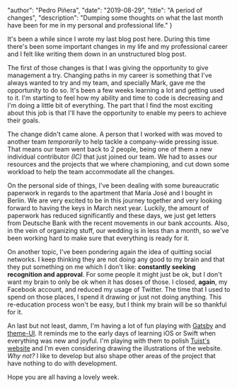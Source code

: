 
  "author": "Pedro Piñera",
  "date": "2019-08-29",
  "title": "A period of changes",
  "description": "Dumping some thoughts on what the last month have been for me in my personal and professional life."
}




It's been a while since I wrote my last blog post here.
During this time there's been some important changes in my life and my professional career and I felt like writing them down in an unstructured blog post.

The first of those changes is that I was giving the opportunity to give management a try.
Changing paths in my career is something that I've always wanted to try and my team,
and specially Mark,
gave me the opportunity to do so.
It's been a few weeks learning a lot and getting used to it.
I'm starting to feel how my ability and time to code is decreasing and I'm doing a little bit of everything.
The part that I find the most exciting about this job is that I'll have the opportunity to enable my peers to achieve their goals.

The change didn't came alone.
A person that I worked with was moved to another team _temporarily_ to help tackle a company-wide pressing issue.
That means our team went back to 2 people,
being one of them a new individual contributor _(IC)_ that just joined our team.
We had to asses our resources and the projects that we where championing, and cut down some workload to help the team accommodate all the changes.

On the personal side of things,
I've been dealing with some bureaucratic paperwork in regards to the apartment that María José and I bought in Berlin.
We are very excited to be in this journey together and very looking forward to having the keys in March next year.
Luckily,
the amount of paperwork has reduced significantly and these days,
we just get letters from Deutsche Bank with the recent movements in our bank accounts.
Also,
in the vein of organizing stuff,
our wedding is in less than a month,
so we've been working hard to make sure that everything is ready for it.

On another topic,
I've been pondering again the idea of quitting social networks.
I keep thinking they are not doing any good to my brain and that they put something on me which I don't like:
**constantly seeking recognition and approval**.
For some people it might just be ok, but I don't want my brain to only be ok when it has doses of those.
I closed, **again**, my Facebook account,
and reduced my usage of Twitter.
The time that I used to spend on those places,
I spend it drawing or just not doing anything.
This re-education process won't be easy,
but I think my brain will be so thankful for it.

An last but not least, damm, I'm having a lot of fun playing with [Gatsby](https://www.gatsbyjs.org/) and [theme-UI](https://theme-ui.com/).
It reminds me to the early days of learning iOS or Swift when everything was new and joyful.
I'm playing with them to polish [Tuist's website](https://tuist.io) and I'm even considering drawing the illustrations of the website. _Why not?_ I like to develop but also shape other areas of the project that have nothing to do with development.

Hope you are all having a lovely week.

    